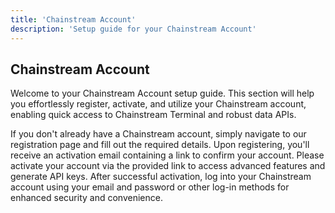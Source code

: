 ```yaml
---
title: 'Chainstream Account'
description: 'Setup guide for your Chainstream Account'
---
```


## Chainstream Account

Welcome to your Chainstream Account setup guide. This section will help you effortlessly register, activate, and utilize your Chainstream account, enabling quick access to Chainstream Terminal and robust data APIs.

<Steps>
  <Step title="Register a Chainstream Account" icon="user-plus">
    If you don't already have a Chainstream account, simply navigate to our registration page and fill out the required details.
  </Step>

  <Step title="Activate Your Account" icon="envelope-circle-check">
    Upon registering, you'll receive an activation email containing a link to confirm your account. Please activate your account via the provided link to access advanced features and generate API keys.
  </Step>

  <Step title="Logging In" icon="right-to-bracket">
    After successful activation, log into your Chainstream account using your email and password or other log-in methods for enhanced security and convenience.
  </Step>
</Steps> 